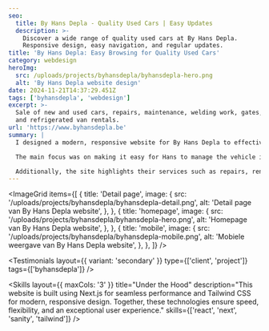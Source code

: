 ```yaml
---
seo:
  title: By Hans Depla - Quality Used Cars | Easy Updates
  description: >-
    Discover a wide range of quality used cars at By Hans Depla.
    Responsive design, easy navigation, and regular updates.
title: 'By Hans Depla: Easy Browsing for Quality Used Cars'
category: webdesign
heroImg:
  src: /uploads/projects/byhansdepla/byhansdepla-hero.png
  alt: 'By Hans Depla website design'
date: 2024-11-21T14:37:29.451Z
tags: ['byhansdepla', 'webdesign']
excerpt: >-
  Sale of new and used cars, repairs, maintenance, welding work, gates,
  and refrigerated van rentals.
url: 'https://www.byhansdepla.be'
summary: |
  I designed a modern, responsive website for By Hans Depla to effectively showcase their vehicles and services. The previous site lacked maintainability and adaptability for different devices, which hindered usability. The new website solves these issues and ensures seamless navigation across all platforms.

  The main focus was on making it easy for Hans to manage the vehicle inventory. With an intuitive interface, it's now simple to add, edit, and remove vehicles, saving time and effort. Each vehicle listing is visually appealing and informative, enhancing the browsing experience for customers.

  Additionally, the site highlights their services such as repairs, rentals, and custom welding work. The clean layout and responsive design ensure visitors can quickly find information. This modern approach positions By Hans Depla as a professional, customer-focused business.
---
```


<ImageGrid
	items={[
		{
			title: 'Detail page',
			image: {
				src: '/uploads/projects/byhansdepla/byhansdepla-detail.png',
				alt: 'Detail page van By Hans Depla website',
			},
		},
		{
			title: 'homepage',
			image: {
				src: '/uploads/projects/byhansdepla/byhansdepla-hero.png',
				alt: 'Homepage van By Hans Depla website',
			},
		},
		{
			title: 'mobile',
			image: {
				src: '/uploads/projects/byhansdepla/byhansdepla-mobile.png',
				alt: 'Mobiele weergave van By Hans Depla website',
			},
		},
	]}
/>

<Testimonials
	layout={{ variant: 'secondary' }}
	type={['client', 'project']}
	tags={['byhansdepla']}
/>

<Skills
	layout={{ maxCols: '3' }}
	title="Under the Hood"
	description="This website is built using Next.js for seamless performance and Tailwind CSS for modern, responsive design. Together, these technologies ensure speed, flexibility, and an exceptional user experience."
	skills={['react', 'next', 'sanity', 'tailwind']}
/>
